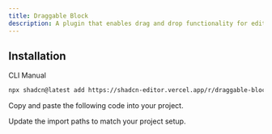 ```yaml
---
title: Draggable Block
description: A plugin that enables drag and drop functionality for editor blocks.
---
```


<ComponentPreview
  name="draggable-block-plugin-demo"
  className="[&_.preview>[data-orientation=vertical]]:sm:max-w-[70%]"
  description="A plugin that enables drag and drop functionality for editor blocks."
/>

## Installation

<Tabs defaultValue="cli">

<TabsList>
  <TabsTrigger value="cli">CLI</TabsTrigger>
  <TabsTrigger value="manual">Manual</TabsTrigger>
</TabsList>

<TabsContent value="cli">

```bash
npx shadcn@latest add https://shadcn-editor.vercel.app/r/draggable-block-plugin.json
```

</TabsContent>

<TabsContent value="manual">

<Steps>

<Step>Copy and paste the following code into your project.</Step>

<ComponentSource name="draggable-block-plugin" />

<Step>Update the import paths to match your project setup.</Step>

</Steps>

</TabsContent>

</Tabs>